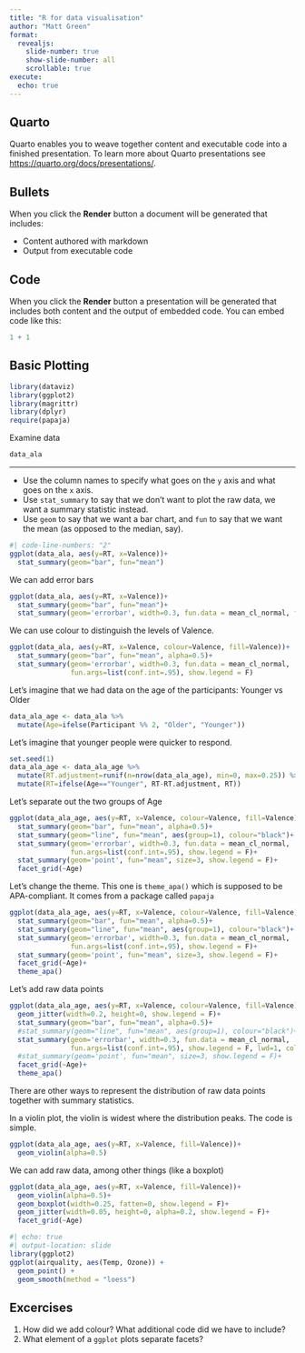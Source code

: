 ```yaml
---
title: "R for data visualisation"
author: "Matt Green"
format:
  revealjs:
    slide-number: true
    show-slide-number: all
    scrollable: true
execute: 
  echo: true
---
```


## Quarto

Quarto enables you to weave together content and executable code into a finished presentation. To learn more about Quarto presentations see <https://quarto.org/docs/presentations/>.

## Bullets

When you click the **Render** button a document will be generated that includes:

-   Content authored with markdown
-   Output from executable code

## Code

When you click the **Render** button a presentation will be generated that includes both content and the output of embedded code. You can embed code like this:

```r
1 + 1
```

## Basic Plotting {.scrollable}


```r
library(dataviz)
library(ggplot2)
library(magrittr)
library(dplyr)
require(papaja)
```

Examine data

```r
data_ala
```
---
* Use the column names to specify what goes on the `y` axis and what goes on the `x` axis.
* Use `stat_summary` to say that we don't want to plot the raw data, we want a summary statistic instead.
* Use `geom` to say that we want a bar chart, and `fun` to say that we want the mean (as opposed to the median, say). 

```r
#| code-line-numbers: "2"
ggplot(data_ala, aes(y=RT, x=Valence))+
  stat_summary(geom="bar", fun="mean")
```

We can add error bars

```r
ggplot(data_ala, aes(y=RT, x=Valence))+
  stat_summary(geom="bar", fun="mean")+
  stat_summary(geom='errorbar', width=0.3, fun.data = mean_cl_normal, fun.args=list(conf.int=.95))
```

We can use colour to distinguish the levels of Valence.

```r
ggplot(data_ala, aes(y=RT, x=Valence, colour=Valence, fill=Valence))+
  stat_summary(geom="bar", fun="mean", alpha=0.5)+
  stat_summary(geom='errorbar', width=0.3, fun.data = mean_cl_normal, 
               fun.args=list(conf.int=.95), show.legend = F)
```

Let's imagine that we had data on the age of the participants: Younger vs Older

```r
data_ala_age <- data_ala %>% 
  mutate(Age=ifelse(Participant %% 2, "Older", "Younger"))
```

Let's imagine that younger people were quicker to respond.

```r
set.seed(1)
data_ala_age <- data_ala_age %>% 
  mutate(RT.adjustment=runif(n=nrow(data_ala_age), min=0, max=0.25)) %>% 
  mutate(RT=ifelse(Age=="Younger", RT-RT.adjustment, RT))
```

Let's separate out the two groups of Age

```r
ggplot(data_ala_age, aes(y=RT, x=Valence, colour=Valence, fill=Valence))+
  stat_summary(geom="bar", fun="mean", alpha=0.5)+
  stat_summary(geom="line", fun="mean", aes(group=1), colour="black")+
  stat_summary(geom='errorbar', width=0.3, fun.data = mean_cl_normal, 
               fun.args=list(conf.int=.95), show.legend = F)+
  stat_summary(geom='point', fun="mean", size=3, show.legend = F)+
  facet_grid(~Age)
```

Let's change the theme. This one is `theme_apa()` which is supposed to be APA-compliant. It comes from a package called `papaja`

```r
ggplot(data_ala_age, aes(y=RT, x=Valence, colour=Valence, fill=Valence))+
  stat_summary(geom="bar", fun="mean", alpha=0.5)+
  stat_summary(geom="line", fun="mean", aes(group=1), colour="black")+
  stat_summary(geom='errorbar', width=0.3, fun.data = mean_cl_normal, 
               fun.args=list(conf.int=.95), show.legend = F)+
  stat_summary(geom='point', fun="mean", size=3, show.legend = F)+
  facet_grid(~Age)+
  theme_apa()
```

Let's add raw data points

```r
ggplot(data_ala_age, aes(y=RT, x=Valence, colour=Valence, fill=Valence))+
  geom_jitter(width=0.2, height=0, show.legend = F)+
  stat_summary(geom="bar", fun="mean", alpha=0.5)+
  #stat_summary(geom="line", fun="mean", aes(group=1), colour="black")+
  stat_summary(geom='errorbar', width=0.3, fun.data = mean_cl_normal, 
               fun.args=list(conf.int=.95), show.legend = F, lwd=1, color='grey50')+
  #stat_summary(geom='point', fun="mean", size=3, show.legend = F)+
  facet_grid(~Age)+
  theme_apa()
```

There are other ways to represent the distribution of raw data points together with summary statistics.

In a violin plot, the violin is widest where the distribution peaks. The code is simple.

```r
ggplot(data_ala_age, aes(y=RT, x=Valence, fill=Valence))+
  geom_violin(alpha=0.5)
```

We can add raw data, among other things (like a boxplot)

```r
ggplot(data_ala_age, aes(y=RT, x=Valence, fill=Valence))+
  geom_violin(alpha=0.5)+
  geom_boxplot(width=0.25, fatten=0, show.legend = F)+
  geom_jitter(width=0.05, height=0, alpha=0.2, show.legend = F)+
  facet_grid(~Age)
```


```r
#| echo: true
#| output-location: slide
library(ggplot2)
ggplot(airquality, aes(Temp, Ozone)) + 
  geom_point() + 
  geom_smooth(method = "loess")
```

## Excercises

1. How did we add colour? What additional code did we have to include?
1. What element of a `ggplot` plots separate facets?


